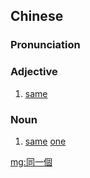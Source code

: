 {{also|同一个}}
==Chinese==
{{zh-forms|s=同一个}}

===Pronunciation===
{{zh-pron
|m=tóng一ge
|c=tung4 jat1 go3
|cat=a,n
}}

===Adjective===
{{zh-adj}}

# [[same]]

===Noun===
{{zh-noun}}

# [[same]] [[one]]

[[mg:同一個]]